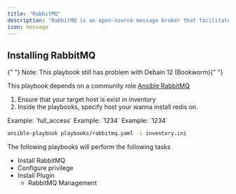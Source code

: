 ```yaml
---
title: "RabbitMQ"
description: "RabbitMQ is an open-source message broker that facilitates communication between applications by providing a reliable and scalable messaging system"
icon: message
---
```


## Installing RabbitMQ

<Warning>
  {" "}
  Note: This playbook still has problem with Debain 12 (Bookworm){" "}
</Warning>

<Info>This playbook depends on a community role [Ansible RabbitMQ](https://github.com/rockandska/ansible-role-rabbitmq)</Info>

1. Ensure that your target host is exist in inventory
2. Inside the playbooks, specify host your wanna install redis on.

<ResponseField name="rabitmq_user" type="string" required>
  Example: `full_access`
</ResponseField>

<ResponseField name="rabbitmq_password" type="string" required>
  Example: `1234`
</ResponseField>

<ResponseField name="rabbitmq_vhost" type="string">
  Example: `1234`
</ResponseField>

```bash
ansible-playbook playbooks/rabbitmq.yaml -i inventory.ini
```

The following playbooks will perform the following tasks

- Install RabbitMQ
- Configure privilege
- Install Plugin
    - RabbitMQ Management

